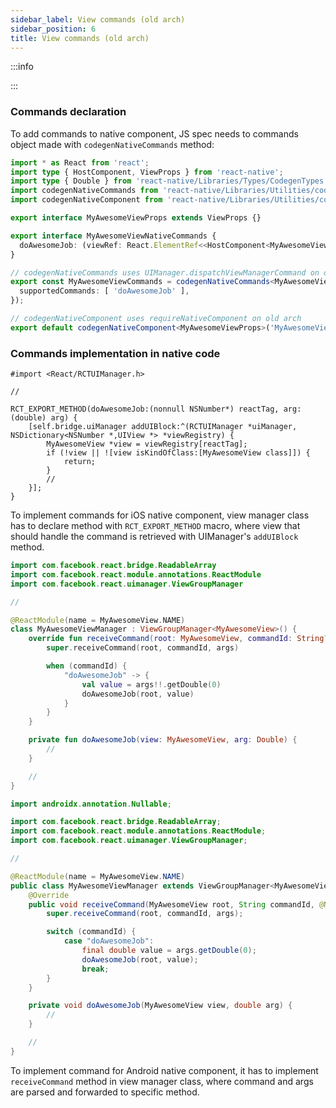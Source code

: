 ```yaml
---
sidebar_label: View commands (old arch)
sidebar_position: 6
title: View commands (old arch)
---
```



:::info

<CodegenForOldArchInfo />

:::

### Commands declaration

To add commands to native component, JS spec needs to commands object made with `codegenNativeCommands` method:

```ts title="src/MyAwesomeViewNativeComponent.ts"
import * as React from 'react';
import type { HostComponent, ViewProps } from 'react-native';
import type { Double } from 'react-native/Libraries/Types/CodegenTypes';
import codegenNativeCommands from 'react-native/Libraries/Utilities/codegenNativeCommands';
import codegenNativeComponent from 'react-native/Libraries/Utilities/codegenNativeComponent';

export interface MyAwesomeViewProps extends ViewProps {}

export interface MyAwesomeViewNativeCommands {
  doAwesomeJob: (viewRef: React.ElementRef<<HostComponent<MyAwesomeViewProps>>>, arg: Double) => void
}

// codegenNativeCommands uses UIManager.dispatchViewManagerCommand on old arch
export const MyAwesomeViewCommands = codegenNativeCommands<MyAwesomeViewNativeCommands>({
  supportedCommands: [ 'doAwesomeJob' ],
});

// codegenNativeComponent uses requireNativeComponent on old arch
export default codegenNativeComponent<MyAwesomeViewProps>('MyAwesomeView') as HostComponent<MyAwesomeViewProps>;
```

### Commands implementation in native code

<Tabs groupId="native_side">
<TabItem value="iOS" label="iOS">

```objc title="ios/MyAwesomeViewManager.mm"
#import <React/RCTUIManager.h>

//

RCT_EXPORT_METHOD(doAwesomeJob:(nonnull NSNumber*) reactTag, arg:(double) arg) {
    [self.bridge.uiManager addUIBlock:^(RCTUIManager *uiManager, NSDictionary<NSNumber *,UIView *> *viewRegistry) {
        MyAwesomeView *view = viewRegistry[reactTag];
        if (!view || ![view isKindOfClass:[MyAwesomeView class]]) {
            return;
        }
        //
    }];
}
```

To implement commands for iOS native component, view manager class has to declare method with `RCT_EXPORT_METHOD` macro,
where view that should handle the command is retrieved with UIManager's `addUIBlock` method.

</TabItem>

<TabItem value="Android" label="Android">

<Tabs groupId="android_lang">
<TabItem value="kotlin" label="Kotlin">

```kotlin title="android/src/main/newarch/com/myawesomeapp/MyAwesomeViewManager.kt"
import com.facebook.react.bridge.ReadableArray
import com.facebook.react.module.annotations.ReactModule
import com.facebook.react.uimanager.ViewGroupManager

//

@ReactModule(name = MyAwesomeView.NAME)
class MyAwesomeViewManager : ViewGroupManager<MyAwesomeView>() {
    override fun receiveCommand(root: MyAwesomeView, commandId: String?, args: ReadableArray?) {
        super.receiveCommand(root, commandId, args)

        when (commandId) {
            "doAwesomeJob" -> {
                val value = args!!.getDouble(0)
                doAwesomeJob(root, value)
            }
        }
    }

    private fun doAwesomeJob(view: MyAwesomeView, arg: Double) {
        //
    }

    //
}
```

</TabItem>
<TabItem value="java" label="Java">

```java title="android/src/main/newarch/com/myawesomeapp/MyAwesomeViewManager.java"
import androidx.annotation.Nullable;

import com.facebook.react.bridge.ReadableArray;
import com.facebook.react.module.annotations.ReactModule;
import com.facebook.react.uimanager.ViewGroupManager;

//

@ReactModule(name = MyAwesomeView.NAME)
public class MyAwesomeViewManager extends ViewGroupManager<MyAwesomeView> {
    @Override
    public void receiveCommand(MyAwesomeView root, String commandId, @Nullable ReadableArray args) {
        super.receiveCommand(root, commandId, args);

        switch (commandId) {
            case "doAwesomeJob":
                final double value = args.getDouble(0);
                doAwesomeJob(root, value);
                break;
        }
    }

    private void doAwesomeJob(MyAwesomeView view, double arg) {
        //
    }

    //
}
```

</TabItem>
</Tabs>

To implement command for Android native component, it has to implement `receiveCommand` method in view manager class, where command and args are parsed and forwarded to specific method.

</TabItem>
</Tabs>
